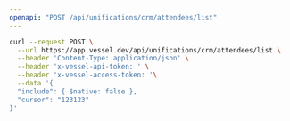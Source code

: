 ```yaml
---
openapi: "POST /api/unifications/crm/attendees/list"
---
```


<RequestExample>

```bash Request
curl --request POST \
  --url https://app.vessel.dev/api/unifications/crm/attendees/list \
  --header 'Content-Type: application/json' \
  --header 'x-vessel-api-token: ' \
  --header 'x-vessel-access-token: '\
  --data '{
  "include": { $native: false },
  "cursor": "123123"
}'
```

</RequestExample>


